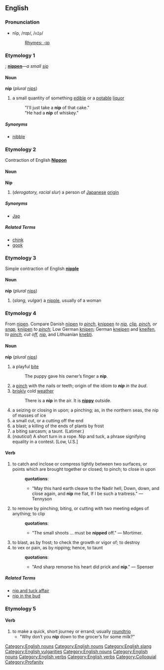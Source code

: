 ==English==
{{1913}}
===Pronunciation===
*nĭp, /nɪp/, /<tt>nIp</tt>/
*:[[Rhymes:English:-ɪp|Rhymes: -ɪp]]

===Etymology 1===
{{ME.}}; '''[[nippen]]'''&mdash;''a small [[sip]]'' 

====Noun====
[[Category:English nouns]]
'''nip''' (''plural'' [[nips]])

# a small quantity of something [[edible]] or a [[potable]] [[liquor]]
#: "I'll just take a '''nip''' of that cake." 
#: "He had a '''nip''' of whiskey."

=====Synonyms=====
* [[nibble]]

===Etymology 2===
Contraction of English '''[[Nippon]]'''
====Noun====
[[Category:English nouns]]
[[Category:English slang]]
[[Category:English vulgarities]]
'''Nip'''

# (''derogatory, racial slur'') a person of [[Japan]]ese [[origin]]

=====Synonyms=====
* [[Jap]]

=====Related Terms=====
* [[chink]]
* [[gook]]

===Etymology 3===
Simple contraction of English '''[[nipple]]'''
====Noun====
[[Category:English nouns]]
'''nip''' (''plural'' [[nips]])
# (''slang, vulgar'') a [[nipple]], usually of a woman

===Etymology 4===
From {{OE.}} [[nipen]]. Compare Danish [[niipen]] ''to [[pinch]]'', [[knippen]] ''to [[nip]], [[clip]], [[pinch]], or [[snap]]'', [[knijpen]] ''to [[pinch]]''; Low German [[knipen]]; German [[kneipen]] and [[kneifen]], ''to [[pinch]], cut off, [[nip]]'', and Lithuanian [[knebti]].
====Noun====
[[Category:English nouns]]
'''nip''' (''plural'' [[nips]])

# a playful [[bite]]
#: The puppy gave his owner’s finger a '''nip'''.
# a [[pinch]] with the nails or teeth; origin of the idiom ''to '''nip''' in the bud''.
# [[brisk]]ly cold [[weather]]
#: There is a '''nip''' in the air. It is '''[[nippy]]''' outside.
# a seizing or closing in upon; a pinching; as, in the northern seas, the nip of masses of ice
# a small cut, or a cutting off the end
# a blast; a killing of the ends of plants by frost
# a biting sarcasm; a taunt. (Latimer.)
# (''nautical'') A short turn in a rope. Nip and tuck, a phrase signifying equality in a contest. [Low, U.S.]

====Verb====
[[Category:English verbs]]
{{en-infl-reg-consonant|nip||p}}

# to catch and inclose or compress tightly between two surfaces, or points which are brought together or closed; to pinch; to close in upon
#:'''quotations''':
#:*"May this hard earth cleave to the Nadir hell, Down, down, and close again, and '''nip''' me flat, If I be such a traitress." &mdash; Tennyson
# to remove by pinching, biting, or cutting with two meeting edges of anything; to clip
#:'''quotations''':
#:*"The small shoots ... must be '''nipped''' off." &mdash; Mortimer.
# to blast, as by frost; to check the growth or vigor of; to destroy
# to vex or pain, as by nipping; hence, to taunt
#:'''quotations''':
#:*"And sharp remorse his heart did prick and '''nip'''." &mdash; Spenser

=====Related Terms=====
* [[nip and tuck affair]]
* [[nip in the bud]]

===Etymology 5===
{{etystub}}
====Verb====
[[Category:English verbs]]
{{en-infl-reg-consonant|nip||p}}

# to make a quick, short journey or errand; usually [[roundtrip]]
#* "Why don’t you '''nip''' down to the grocer’s for some milk?"

[[Category:Colloquial]]
[[Category:Profanity]]